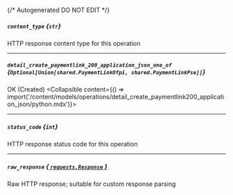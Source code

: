 {/* Autogenerated DO NOT EDIT  */}

##### `content_type` *{`str`}*
HTTP response content type for this operation

---
##### `detail_create_paymentlink_200_application_json_one_of` *{`Optional[Union[shared.PaymentLinkOfpi, shared.PaymentLinkPse]]`}*
OK (Created)
<Collapsible content={() => import('/content/models/operations/detail_create_paymentlink200_application_json/python.mdx')}>
</Collapsible>

---
##### `status_code` *{`int`}*
HTTP response status code for this operation

---
##### `raw_response` [*{ `requests.Response` }*](https://requests.readthedocs.io/en/latest/api/#requests.Response)
Raw HTTP response; suitable for custom response parsing


